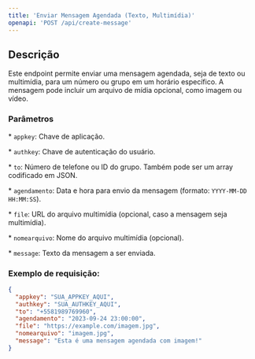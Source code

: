 ```yaml
---
title: 'Enviar Mensagem Agendada (Texto, Multimídia)'
openapi: 'POST /api/create-message'
---
```


## Descrição

Este endpoint permite enviar uma mensagem agendada, seja de texto ou multimídia, para um número ou grupo em um horário específico. A mensagem pode incluir um arquivo de mídia opcional, como imagem ou vídeo.

### Parâmetros

\* `appkey`: Chave de aplicação.

\* `authkey`: Chave de autenticação do usuário.

\* `to`: Número de telefone ou ID do grupo. Também pode ser um array codificado em JSON.

\* `agendamento`: Data e hora para envio da mensagem (formato: `YYYY-MM-DD HH:MM:SS`).

\* `file`: URL do arquivo multimídia (opcional, caso a mensagem seja multimídia).

\* `nomearquivo`: Nome do arquivo multimídia (opcional).

\* `message`: Texto da mensagem a ser enviada.

### Exemplo de requisição:

```json
{
  "appkey": "SUA_APPKEY_AQUI",
  "authkey": "SUA_AUTHKEY_AQUI",
  "to": "+5581989769960",
  "agendamento": "2023-09-24 23:00:00",
  "file": "https://example.com/imagem.jpg",
  "nomearquivo": "imagem.jpg",
  "message": "Esta é uma mensagem agendada com imagem!"
}
```